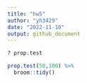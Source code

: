 ```yaml
---
title: "hw5"
author: "yh3429"
date: "2022-11-10"
output: github_document
---
```


```r
? prop.test
```



```r
prop.test(50,100) %>% 
  broom::tidy()
```

